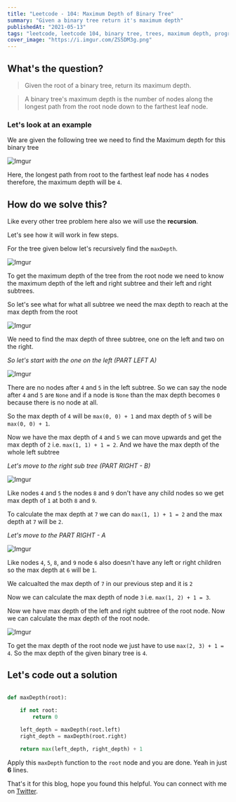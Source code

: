 ```yaml
---
title: "Leetcode - 104: Maximum Depth of Binary Tree"
summary: "Given a binary tree return it's maximum depth"
publishedAt: "2021-05-13"
tags: "leetcode, leetcode 104, binary tree, trees, maximum depth, programming, python, python3, coding, interview, dsa, algorithm"
cover_image: "https://i.imgur.com/ZS5DM3g.png"
---
```


## What's the question?

<blockquote>
  Given the root of a binary tree, return its maximum depth.
</blockquote>
<blockquote>
  A binary tree's maximum depth is the number of nodes along the longest path
  from the root node down to the farthest leaf node.
</blockquote>

### Let's look at an example

We are given the following tree we need to find the Maximum depth for this binary tree

![Imgur](https://i.imgur.com/gTJO2GF.png)

Here, the longest path from root to the farthest leaf node has `4` nodes therefore, the maximum depth will be `4`.

## How do we solve this?

Like every other tree problem here also we will use the <b>recursion</b>. 

Let's see how it will work in few steps.

For the tree given below let's recursively find the `maxDepth`. 

![Imgur](https://i.imgur.com/KiLFKYp.png)

To get the maximum depth of the tree from the root node we need to know the maximum depth of the left and right subtree and their left and right subtrees.

So let's see what for what all subtree we need the max depth to reach at the max depth from the root

![Imgur](https://i.imgur.com/JuU7Bvy.png)

We need to find the max depth of three subtree, one on the left and two on the right.

*So let's start with the one on the left (PART LEFT A)*

![Imgur](https://i.imgur.com/Pxu1isU.png)

There are no nodes after `4` and `5` in the left subtree. So we can say the node after `4` and `5` are `None` and if a node is `None` than the max depth becomes `0` because there is no node at all.

So the max depth of `4` will be `max(0, 0) + 1` and max depth of `5` will be `max(0, 0) + 1`. 

Now we have the max depth of `4` and `5` we can move upwards and get the max depth of `2` i.e. `max(1, 1) + 1 = 2`. And we have the max depth of the whole left subtree

*Let's move to the right sub tree (PART RIGHT - B)*

![Imgur](https://i.imgur.com/OnAdNba.png)

Like nodes `4` and `5` the nodes `8` and `9` don't have any child nodes so we get max depth of `1` at both `8` and `9`. 

To calculate the max depth at `7` we can do `max(1, 1) + 1 = 2` and the max depth at `7` will be `2`. 

*Let's move to the PART RIGHT - A*

![Imgur](https://i.imgur.com/c6Bkim4.png)

Like nodes `4`, `5`, `8`, and `9` node `6` also doesn't have any left or right children so the max depth at `6` will be `1`. 

We calcualted the max depth of `7` in our previous step and it is `2`

Now we can calculate the max depth of node `3` i.e. `max(1, 2) + 1 = 3`.

Now we have max depth of the left and right subtree of the root node. Now we can calculate the max depth of the root node.

![Imgur](https://i.imgur.com/AD1ATHQ.png)

To get the max depth of the root node we just have to use `max(2, 3) + 1 = 4`. So the max depth of the given binary tree is `4`.


## Let's code out a solution

```dart:max_depth.py

def maxDepth(root):

    if not root:
        return 0
    
    left_depth = maxDepth(root.left)
    right_depth = maxDepth(root.right)

    return max(left_depth, right_depth) + 1

```

Apply this `maxDepth` function to the `root` node and you are done. Yeah in just <b>6</b> lines. 


That's it for this blog, hope you found this helpful. You can connect with me on <a target="_blank" href="https://twitter.com/saglanivatsal">Twitter</a>.